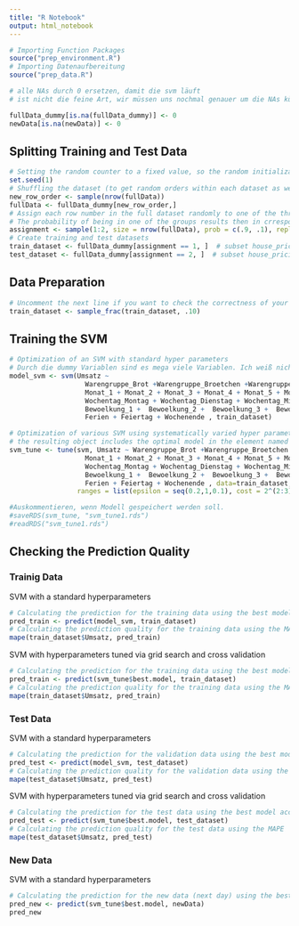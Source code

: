 ```yaml
---
title: "R Notebook"
output: html_notebook
---
```


```r
# Importing Function Packages
source("prep_environment.R")
# Importing Datenaufbereitung
source("prep_data.R")

```

```r
# alle NAs durch 0 ersetzen, damit die svm läuft
# ist nicht die feine Art, wir müssen uns nochmal genauer um die NAs kümmern.

fullData_dummy[is.na(fullData_dummy)] <- 0
newData[is.na(newData)] <- 0
```



## Splitting Training and Test Data

```r
# Setting the random counter to a fixed value, so the random initialization stays the same (the random split is always the same)
set.seed(1)
# Shuffling the dataset (to get random orders within each dataset as well)
new_row_order <- sample(nrow(fullData))
fullData <- fullData_dummy[new_row_order,]
# Assign each row number in the full dataset randomly to one of the three groups of datasets
# The probability of being in one of the groups results then in crresponding group sizes
assignment <- sample(1:2, size = nrow(fullData), prob = c(.9, .1), replace = TRUE)
# Create training and test datasets
train_dataset <- fullData_dummy[assignment == 1, ]  # subset house_pricing to training indices only
test_dataset <- fullData_dummy[assignment == 2, ]  # subset house_pricing to test indices only
```


## Data Preparation

```r
# Uncomment the next line if you want to check the correctness of your following code for the svm estimation with a small (and computationally fast) part of the training data set
train_dataset <- sample_frac(train_dataset, .10)
```


## Training the SVM

```r
# Optimization of an SVM with standard hyper parameters
# Durch die dummy Variablen sind es mega viele Variablen. Ich weiß nicht, wie man die schöner in die svm gibt. Eine Liste akzeptiert die svm als Input nicht.
model_svm <- svm(Umsatz ~ 
                   Warengruppe_Brot +Warengruppe_Broetchen +Warengruppe_Crossaint +Warengruppe_Konditorei + Warengruppe_Kuchen +Warengruppe_Saisonbrot +
                   Monat_1 + Monat_2 + Monat_3 + Monat_4 + Monat_5 + Monat_6 + Monat_7 + Monat_8 + Monat_9 + Monat_10 + Monat_11 + Monat_12 +
                   Wochentag_Montag + Wochentag_Dienstag + Wochentag_Mittwoch + Wochentag_Donnerstag + Wochentag_Freitag + Wochentag_Samstag + Wochentag_Sonntag+
                   Bewoelkung_1 +  Bewoelkung_2 +  Bewoelkung_3 +  Bewoelkung_4 +  Bewoelkung_5 +  Bewoelkung_6 +  Bewoelkung_7 +  Bewoelkung_8 + 
                   Ferien + Feiertag + Wochenende , train_dataset)
```

```r
# Optimization of various SVM using systematically varied hyper parameters (typically called 'grid search' approach) and cross validation
# the resulting object includes the optimal model in the element named 'best.model'
svm_tune <- tune(svm, Umsatz ~ Warengruppe_Brot +Warengruppe_Broetchen +Warengruppe_Crossaint +Warengruppe_Konditorei + Warengruppe_Kuchen +Warengruppe_Saisonbrot +
                   Monat_1 + Monat_2 + Monat_3 + Monat_4 + Monat_5 + Monat_6 + Monat_7 + Monat_8 + Monat_9 + Monat_10 + Monat_11 + Monat_12 +
                   Wochentag_Montag + Wochentag_Dienstag + Wochentag_Mittwoch + Wochentag_Donnerstag + Wochentag_Freitag + Wochentag_Samstag + Wochentag_Sonntag+
                   Bewoelkung_1 +  Bewoelkung_2 +  Bewoelkung_3 +  Bewoelkung_4 +  Bewoelkung_5 +  Bewoelkung_6 +  Bewoelkung_7 +  Bewoelkung_8 + 
                   Ferien + Feiertag + Wochenende , data=train_dataset,
                 ranges = list(epsilon = seq(0.2,1,0.1), cost = 2^(2:3)))

#Auskommentieren, wenn Modell gespeichert werden soll.
#saveRDS(svm_tune, "svm_tune1.rds")
#readRDS("svm_tune1.rds")
```

## Checking the Prediction Quality


### Trainig Data

SVM with a standard hyperparameters
```r
# Calculating the prediction for the training data using the best model according to the grid search
pred_train <- predict(model_svm, train_dataset)
# Calculating the prediction quality for the training data using the MAPE
mape(train_dataset$Umsatz, pred_train)
```

SVM with hyperparameters tuned via grid search and cross validation
```r
# Calculating the prediction for the training data using the best model according to the grid search
pred_train <- predict(svm_tune$best.model, train_dataset)
# Calculating the prediction quality for the training data using the MAPE
mape(train_dataset$Umsatz, pred_train)
```

### Test Data

SVM with a standard hyperparameters
```r
# Calculating the prediction for the validation data using the best model according to the grid search
pred_test <- predict(model_svm, test_dataset)
# Calculating the prediction quality for the validation data using the MAPE
mape(test_dataset$Umsatz, pred_test)
```

SVM with hyperparameters tuned via grid search and cross validation
```r
# Calculating the prediction for the test data using the best model according to the grid search
pred_test <- predict(svm_tune$best.model, test_dataset)
# Calculating the prediction quality for the test data using the MAPE
mape(test_dataset$Umsatz, pred_test)
```

### New Data

SVM with a standard hyperparameters
```r
# Calculating the prediction for the new data (next day) using the best model according to the grid search
pred_new <- predict(svm_tune$best.model, newData)
pred_new
```
